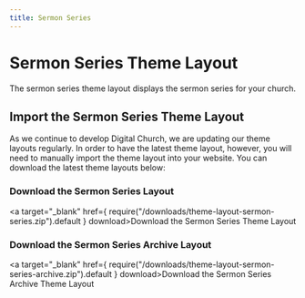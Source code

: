 ```yaml
---
title: Sermon Series
---
```


# Sermon Series Theme Layout

The sermon series theme layout displays the sermon series for your church.

## Import the Sermon Series Theme Layout

As we continue to develop Digital Church, we are updating our theme layouts regularly. In order to have the latest theme layout, however, you will need to manually import the theme layout into your website. You can download the latest theme layouts below:

### Download the Sermon Series Layout
<a target="_blank" href={ require("/downloads/theme-layout-sermon-series.zip").default } download>Download the Sermon Series Theme Layout</a>

### Download the Sermon Series Archive Layout
<a target="_blank" href={ require("/downloads/theme-layout-sermon-series-archive.zip").default } download>Download the Sermon Series Archive Theme Layout</a>